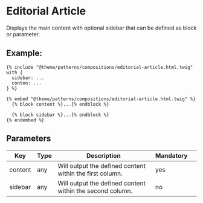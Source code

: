 # Editorial Article

Displays the main content with optional sidebar that can be defined as block or parameter.

## Example:

```twig
{% include "@theme/patterns/compositions/editorial-article.html.twig" with {
  sidebar: ...
  conten: ...
} %}
```

```twig
{% embed "@theme/patterns/compositions/editorial-article.html.twig" %}
  {% block content %}...{% endblock %}

  {% block sidebar %}...{% endblock %}
{% endembed %}
```

## Parameters

| Key     | Type | Description                                               | Mandatory |     |
| ------- | ---- | --------------------------------------------------------- | --------- | --- |
| content | any  | Will output the defined content within the first column.  | yes       |     |
| sidebar | any  | Will output the defined content within the second column. | no        |     |
